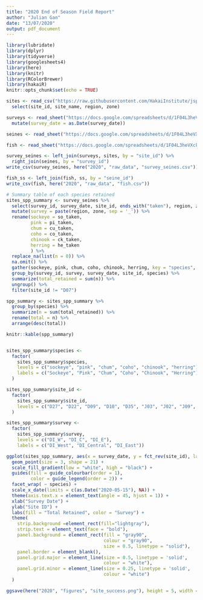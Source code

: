```yaml
---
title: "2020 End of Season Field Report"
author: "Julian Gan"
date: "13/07/2020"
output: pdf_document
---
```


```r

library(lubridate)
library(dplyr)
library(tidyverse)
library(googlesheets4)
library(here)
library(knitr)
library(RColorBrewer)
library(hakaiR)
knitr::opts_chunk$set(echo = TRUE)
```

```r
sites <- read_csv("https://raw.githubusercontent.com/HakaiInstitute/jsp-data/master/data/sites.csv") %>% 
  select(site_id, site_name, region, zone)

surveys <- read_sheet("https://docs.google.com/spreadsheets/d/1F04L3heVXck9Co6THrE8vMzuu3O4zq4NwxC8FJdL5Uk/edit#gid=0", sheet = "survey_data") %>% 
  mutate(survey_date = as.Date(survey_date))

seines <- read_sheet("https://docs.google.com/spreadsheets/d/1F04L3heVXck9Co6THrE8vMzuu3O4zq4NwxC8FJdL5Uk/edit#gid=0", sheet = "seine_data", na = "NA")

fish <- read_sheet("https://docs.google.com/spreadsheets/d/1F04L3heVXck9Co6THrE8vMzuu3O4zq4NwxC8FJdL5Uk/edit#gid=0", sheet = "fish_field_data", na = "NA")

survey_seines <- left_join(surveys, sites, by = "site_id") %>% 
  right_join(seines, by = "survey_id")
write_csv(survey_seines, here("2020", "raw_data", "survey_seines.csv"))

fish_ss <- left_join(fish, ss, by = "seine_id")
write_csv(fish, here("2020", "raw_data", "fish.csv"))
```

```r
# Summary table of each species retained
sites_spp_summary <- survey_seines %>% 
  select(survey_id, survey_date, site_id, ends_with("taken"), region, zone) %>% 
  mutate(survey = paste(region, zone, sep = '_')) %>% 
  rename(sockeye = so_taken,
         pink = pi_taken,
         chum = cu_taken,
         coho = co_taken,
         chinook = ck_taken,
         herring = he_taken
         ) %>% 
  replace_na(list(n = 0)) %>% 
  na.omit() %>% 
  gather(sockeye, pink, chum, coho, chinook, herring, key = "species", value = "n") %>%
  group_by(survey_id, survey, survey_date, site_id, species) %>% 
  summarize(total_retained = sum(n)) %>% 
  ungroup() %>% 
  filter(site_id != "D07")

spp_summary <- sites_spp_summary %>% 
  group_by(species) %>% 
  summarize(n = sum(total_retained)) %>% 
  rename(total = n) %>% 
  arrange(desc(total))

knitr::kable(spp_summary)


sites_spp_summary$species <-
  factor(
    sites_spp_summary$species,
    levels = c("sockeye", "pink", "chum", "coho", "chinook", "herring"),
    labels = c("Sockeye", "Pink", "Chum", "Coho", "Chinook", "Herring")
  )

sites_spp_summary$site_id <-
  factor(
    sites_spp_summary$site_id,
    levels = c("D27", "D22", "D09", "D10", "D35", "J03", "J02", "J09", "J11")
  )

sites_spp_summary$survey <- 
  factor(
    sites_spp_summary$survey, 
    levels = c("DI_W", "DI_C", "DI_E"),
    labels = c("DI_West", "DI_Central", "DI_East"))

ggplot(sites_spp_summary, aes(x = survey_date, y = fct_rev(site_id), label = site_id, fill = total_retained, color = survey)) +
  geom_point(size = 3, shape = 21) +
  scale_fill_gradient(low = "white", high = "black") +
  guides(fill = guide_colourbar(order = 1),
         color = guide_legend(order = 2)) +
  facet_wrap( ~ species) +
  scale_x_date(limits = c(as.Date("2020-05-15"), NA)) +
  theme(axis.text.x = element_text(angle = 45, hjust = 1)) +
  xlab("Survey Date") +
  ylab("Site ID") +
  labs(fill = "Total Retained", color = "Survey") +
  theme(
    strip.background =element_rect(fill="lightgray"),
    strip.text = element_text(face = "bold"),
    panel.background = element_rect(fill = "gray90",
                                    colour = "gray90",
                                    size = 0.5, linetype = "solid"),
    panel.border = element_blank(),
    panel.grid.major = element_line(size = 0.5, linetype = 'solid',
                                    colour = "white"), 
    panel.grid.minor = element_line(size = 0.25, linetype = 'solid',
                                    colour = "white")
  )

ggsave(here("2020", "figures", "site_success.png"), height = 5, width = 6)
```

